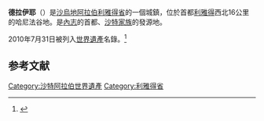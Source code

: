 {{Coord|24|44|00|N|46|34|32|E|display=title|type:landmark}}
{{noteTA
}}
{{世界文化遺產概要表
| site_img = Image:Diriyahpic.jpg
| site_img_capt = 沙特王宮
| site_img_width = 300px
| zh_name = 德拉伊耶遗址的阿图赖夫区
| en_name = At-Turaif District in ad-Dir'iyah
| fr_name = District d’at-Turaif à ad-Dir’iyah
| country = {{SAU}}
|Region =阿拉伯国家
| criterion_c = (iv)(v)(vi)
| rg_year = 2010
| ex_rg_year = 
| remarks = 
| ID = 1329
| org_url = http://whc.unesco.org/en/list/1329/
| map_img = 
| map_img_width = 
| locator_x = 
| locator_y =
| icun =
}}
'''德拉伊耶'''（{{lang-ar| الدرعية|}}）是[[沙烏地阿拉伯|沙烏地阿拉伯]][[利雅得省|利雅得省]]的一個城鎮，位於首都[[利雅得|利雅得]]西北16公里的哈尼法谷地。是[[內志|內志]]的首都、[[沙特家族|沙特家族]]的發源地。

2010年7月31日被列入[[世界遺產|世界遺產]]名錄。<ref name="">{{cite news
|publisher=[[聯合國教科文組織|聯合國教科文組織]]世界遺產中心
|date=2010年7月31日
|title=World Heritage Committee inscribes seven cultural sites on World Heritage List
|url=http://whc.unesco.org/en/news/642
|accessdate=2010年8月1日
|archive-date=2019年5月19日
|archive-url=https://web.archive.org/web/20190519063636/http://whc.unesco.org/en/news/642
|dead-url=no
}}</ref>

==参考文献==
<div class="references-small">
<references></references>
</div>

{{沙烏地阿拉伯世界遺產}}
{{Authority control}}
[[Category:沙特阿拉伯世界遺產|Category:沙特阿拉伯世界遺產]]
[[Category:利雅得省|Category:利雅得省]]